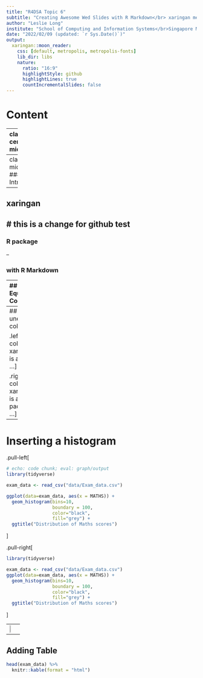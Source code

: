 ```yaml
---
title: "R4DSA Topic 6"
subtitle: "Creating Awesome Wed Slides with R Markdown</br> xaringan methods"
author: "Leslie Long"
institute: "School of Computing and Information Systems</br>Singapore Management University"
date: "2022/02/09 (updated: `r Sys.Date()`)"
output:
  xaringan::moon_reader:
    css: [default, metropolis, metropolis-fonts]
    lib_dir: libs
    nature:
      ratio: "16:9"
      highlightStyle: github
      highlightLines: true
      countIncrementalSlides: false
---
```


# Content

---
class: center, middle

# Introducing Xaringan

.right[
### An R package for creating awesome web slides
]

---
class: middle,center 
### Introducing 

--

## xaringan
# this is a change for github test
--
### R package 

--

### with R Markdown

---
## Two Equal Columns

.pull-left[
### This is column on the left.
]

.pull-right[
### This is column on the right.
]

---
## Two unequal columns 

.left-column[
xaringan is an R ...
]

.right-column[
xaringan is an R package ...
]

---
# Inserting a histogram

.pull-left[
```r
# echo: code chunk; eval: graph/output
library(tidyverse)

exam_data <- read_csv("data/Exam_data.csv")

ggplot(data=exam_data, aes(x = MATHS)) +
  geom_histogram(bins=10,
                 boundary = 100,
                 color="black",
                 fill="grey") +
  ggtitle("Distribution of Maths scores")
```
]

.pull-right[
```r
library(tidyverse)

exam_data <- read_csv("data/Exam_data.csv")
ggplot(data=exam_data, aes(x = MATHS)) +
  geom_histogram(bins=10,
                 boundary = 100,
                 color="black",
                 fill="grey") +
  ggtitle("Distribution of Maths scores")
```
]

---
![](image/jupiter_icon.jpeg){height=25%}
---
## Adding Table

```r
head(exam_data) %>%
  knitr::kable(format = "html")
```
